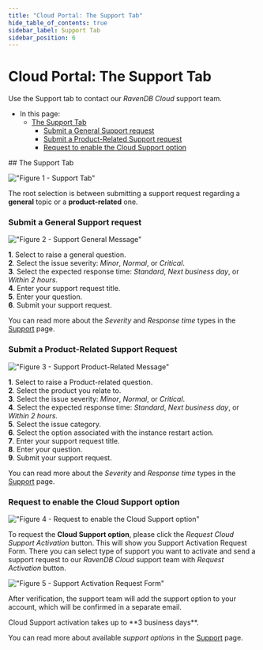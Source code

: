 ```yaml
---
title: "Cloud Portal: The Support Tab"
hide_table_of_contents: true
sidebar_label: Support Tab
sidebar_position: 6
---
```



# Cloud Portal: The Support Tab

<Admonition type="note" title="">

Use the Support tab to contact our *RavenDB Cloud* support team.

* In this page:  
  * [The Support Tab](../../cloud/portal/cloud-portal-support-tab.mdx#the-support-tab)  
     * [Submit a General Support request](../../cloud/portal/cloud-portal-support-tab.mdx#submit-a-general-support-request)  
     * [Submit a Product-Related Support request](../../cloud/portal/cloud-portal-support-tab.mdx#submit-a-product-related-support-request)
     * [Request to enable the Cloud Support option](../../cloud/portal/cloud-portal-support-tab.mdx#request-to-enable-the-cloud-support-option)
</Admonition>
## The Support Tab

!["Figure 1 - Support Tab"](./assets/portal-support-tab.png)

The root selection is between submitting a support request regarding a **general** topic or a **product-related** one.  
### Submit a General Support request  

!["Figure 2 - Support General Message"](./assets/portal-support-general-question-cloud-support.png)

   **1**. Select to raise a general question.  
   **2**. Select the issue severity: *Minor*, *Normal*, or *Critical*.  
   **3**. Select the expected response time: *Standard*, *Next business day*, or *Within 2 hours*.  
   **4**. Enter your support request title.  
   **5**. Enter your question.  
   **6**. Submit your support request.

You can read more about the *Severity* and *Response time* types in the [Support](../../cloud/cloud-support.mdx#response-time-types) page.
### Submit a Product-Related Support Request  

!["Figure 3 - Support Product-Related Message"](./assets/portal-support-instance-related-question-cloud-support.png)
    
   **1**. Select to raise a Product-related question.  
   **2**. Select the product you relate to.  
   **3**. Select the issue severity: *Minor*, *Normal*, or *Critical*.  
   **4**. Select the expected response time: *Standard*, *Next business day*, or *Within 2 hours*.  
   **5**. Select the issue category.  
   **6**. Select the option associated with the instance restart action.  
   **7**. Enter your support request title.  
   **8**. Enter your question.  
   **9**. Submit your support request.

You can read more about the *Severity* and *Response time* types in the [Support](../../cloud/cloud-support.mdx#response-time-types) page.
### Request to enable the Cloud Support option

!["Figure 4 - Request to enable the Cloud Support option"](./assets/portal-support-request-cloud-support-on-free-support.png)

To request the **Cloud Support option**, please click the *Request Cloud Support Activation* button.
This will show you Support Activation Request Form. There you can select type of support you want to activate and send a
support request to our *RavenDB Cloud* support team with *Request Activation* button.

!["Figure 5 - Support Activation Request Form"](./assets/portal-support-activation-request-form.png)


After verification, the support team will add the support option to your account, which 
will be confirmed in a separate email.

<Admonition type="info" title="">
Cloud Support activation takes up to **3 business days**.
</Admonition>

You can read more about available *support options* in the [Support](../../cloud/cloud-support.mdx#available-support-options) page.


